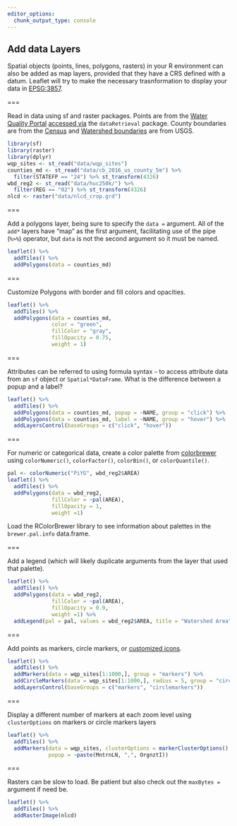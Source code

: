 ```yaml
---
editor_options: 
  chunk_output_type: console
---
```


## Add data Layers

Spatial objects (points, lines, polygons, rasters) in your R environment can also be added as map layers, provided that they have a CRS defined with a datum. Leaflet will try to make the necessary trasnformation to display your data in [EPSG:3857](https://epsg.io/3857). 


===

Read in data using sf and raster packages. Points are from the [Water Quality Portal](https://agupubs.onlinelibrary.wiley.com/doi/full/10.1002/2016WR019993) [accessed via](https://github.com/SESYNC-ci/leaflet-in-R-lesson/blob/master/get_wqp_sites.R) the `dataRetrieval` package. County boundaries are from the [Census](https://www.census.gov/geo/maps-data/data/tiger-line.html) and [Watershed boundaries](https://water.usgs.gov/maps.html) are from USGS.

```r
library(sf)
library(raster)
library(dplyr)
wqp_sites <- st_read("data/wqp_sites")
counties_md <- st_read("data/cb_2016_us_county_5m") %>% 
  filter(STATEFP == "24") %>% st_transform(4326)
wbd_reg2 <- st_read("data/huc250k/") %>%
  filter(REG == "02") %>% st_transform(4326)
nlcd <- raster("data/nlcd_crop.grd")
```

===

Add a polygons layer, being sure to specify the `data = ` argument. All of the `add*` layers have "map" as the first argument, facilitating use of the pipe (`%>%`) operator, but `data` is not the second argument so it must be named. 

```r
leaflet() %>%
  addTiles() %>%
  addPolygons(data = counties_md)

```

===

Customize Polygons with border and fill colors and opacities.

```r
leaflet() %>%
  addTiles() %>%
  addPolygons(data = counties_md, 
              color = "green", 
              fillColor = "gray", 
              fillOpacity = 0.75, 
              weight = 1)
```

===

Attributes can be referred to using formula syntax `~` to access attribute data from an `sf` object or `Spatial*DataFrame`. What is the difference between a popup and a label?

```r
leaflet() %>%
  addTiles() %>%
  addPolygons(data = counties_md, popup = ~NAME, group = "click") %>%
  addPolygons(data = counties_md, label = ~NAME, group = "hover") %>%
  addLayersControl(baseGroups = c("click", "hover"))
```

===

For numeric or categorical data, create a color palette from [colorbrewer](http://colorbrewer2.org/#) using `colorNumeric()`, `colorFactor()`, `colorBin()`, or `colorQuantile()`. 

```r
pal <- colorNumeric("PiYG", wbd_reg2$AREA)
leaflet() %>%
  addTiles() %>%
  addPolygons(data = wbd_reg2, 
              fillColor = ~pal(AREA), 
              fillOpacity = 1, 
              weight =1)

```

Load the RColorBrewer library to see information about palettes in the `brewer.pal.info` data.frame.

===

Add a legend (which will likely duplicate arguments from the layer that used that palette). 

```r
leaflet() %>%
  addTiles() %>%
  addPolygons(data = wbd_reg2, 
              fillColor = ~pal(AREA), 
              fillOpacity = 0.9, 
              weight =1) %>%
  addLegend(pal = pal, values = wbd_reg2$AREA, title = "Watershed Area")

```

===

Add points as markers, circle markers, or [customized icons](https://rstudio.github.io/leaflet/markers.html).

```r
leaflet() %>%
  addTiles() %>%
  addMarkers(data = wqp_sites[1:1000,], group = "markers") %>%
  addCircleMarkers(data = wqp_sites[1:1000,], radius = 5, group = "circlemarkers") %>%
  addLayersControl(baseGroups = c("markers", "circlemarkers"))
```

===

Display a different number of markers at each zoom level using `clusterOptions` on markers or circle markers layers

```r
leaflet() %>%
  addTiles() %>%
  addMarkers(data = wqp_sites, clusterOptions = markerClusterOptions(),
             popup = ~paste(MntrnLN, ",", OrgnztI))


```

===

Rasters can be slow to load. Be patient but also check out the `maxBytes =` argument if need be. 

```r
leaflet() %>%
  addTiles() %>%
  addRasterImage(nlcd)

```

